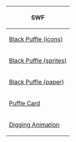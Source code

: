 {{CPW|Black Puffle|Puffle Preto}}
<center>
{|class="wikitable" border="1"
!SWF
|-
|[[Media:BlackPuffleIcon.swf|Black Puffle (icons)]]
|-
|[[Media:ClothingSprites752.swf|Black Puffle (sprites)]]
|-
|[[Media:ClothingPaper752.swf|Black Puffle (paper)]]
|-
|[[Media:ClientPuffleCareAssetLibraryBlack.swf|Puffle Card]]
|-
|[[Media:RoomsEffectsPufflesPuffle_black_dig.swf|Digging Animation]]
|}
</center>
